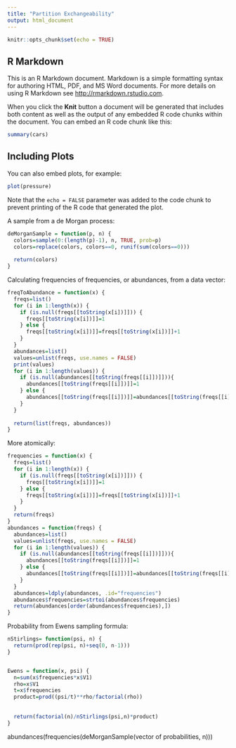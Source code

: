 ```yaml
---
title: "Partition Exchangeability"
output: html_document
---
```


```r
knitr::opts_chunk$set(echo = TRUE)
```

## R Markdown

This is an R Markdown document. Markdown is a simple formatting syntax for authoring HTML, PDF, and MS Word documents. For more details on using R Markdown see <http://rmarkdown.rstudio.com>.

When you click the **Knit** button a document will be generated that includes both content as well as the output of any embedded R code chunks within the document. You can embed an R code chunk like this:

```r
summary(cars)
```

## Including Plots

You can also embed plots, for example:

```r
plot(pressure)
```

Note that the `echo = FALSE` parameter was added to the code chunk to prevent printing of the R code that generated the plot.



A sample from a de Morgan process:
```r
deMorganSample = function(p, n) {
  colors=sample(0:(length(p)-1), n, TRUE, prob=p)
  colors=replace(colors, colors==0, runif(sum(colors==0)))
  
  return(colors)
}
```

Calculating frequencies of frequencies, or abundances, from a data vector:
```r

freqToAbundance = function(x) {
  freqs=list()
  for (i in 1:length(x)) {
    if (is.null(freqs[[toString(x[i])]])) {
      freqs[[toString(x[i])]]=1
    } else {
      freqs[[toString(x[i])]]=freqs[[toString(x[i])]]+1
    }
  }
  abundances=list()
  values=unlist(freqs, use.names = FALSE)
  print(values)
  for (i in 1:length(values)) {
    if (is.null(abundances[[toString(freqs[[i]])]])){
      abundances[[toString(freqs[[i]])]]=1
    } else {
      abundances[[toString(freqs[[i]])]]=abundances[[toString(freqs[[i]])]]+1
    }
  }
  
  return(list(freqs, abundances))
}
```
More atomically:
```r

frequencies = function(x) {
  freqs=list()
  for (i in 1:length(x)) {
    if (is.null(freqs[[toString(x[i])]])) {
      freqs[[toString(x[i])]]=1
    } else {
      freqs[[toString(x[i])]]=freqs[[toString(x[i])]]+1
    }
  }
  return(freqs)
}
abundances = function(freqs) {
  abundances=list()
  values=unlist(freqs, use.names = FALSE)
  for (i in 1:length(values)) {
    if (is.null(abundances[[toString(freqs[[i]])]])){
      abundances[[toString(freqs[[i]])]]=1
    } else {
      abundances[[toString(freqs[[i]])]]=abundances[[toString(freqs[[i]])]]+1
    }
  }
  abundances=ldply(abundances, .id="frequencies")
  abundances$frequencies=strtoi(abundances$frequencies)
  return(abundances[order(abundances$frequencies),])
}
```



Probability from Ewens sampling formula:
```r
nStirlings= function(psi, n) {
  return(prod(rep(psi, n)+seq(0, n-1)))
}


Ewens = function(x, psi) {
  n=sum(x$frequencies*x$V1)
  rho=x$V1
  t=x$frequencies
  product=prod((psi/t)**rho/factorial(rho))
  
  
  return(factorial(n)/nStirlings(psi,n)*product)
}

```



abundances(frequencies(deMorganSample(vector of probabilities, n)))

